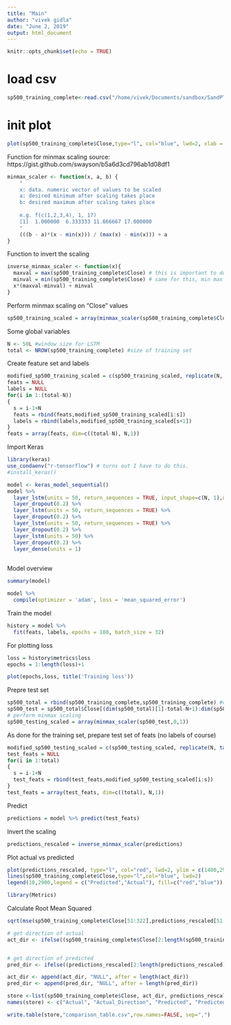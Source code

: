 ```yaml
---
title: "Main"
author: "vivek gidla"
date: "June 2, 2019"
output: html_document
---
```


```r
knitr::opts_chunk$set(echo = TRUE)
```

# load csv
```r
sp500_training_complete<-read.csv("/home/vivek/Documents/sandbox/SandPTrial/S-PTrial/GSPC.csv")
```

# init plot
```r
plot(sp500_training_complete$Close,type="l", col="blue", lwd=2, xlab = "Date", ylab = "Close", main = "SP500 Index Price")
```


Function for minmax scaling source: https://gist.github.com/swayson/b5a6d3cd796ab1d08df1
```r
minmax_scaler <- function(x, a, b) {
    "
    x: data. numeric vector of values to be scaled
    a: desired minimum after scaling takes place
    b: desired maximum after scaling takes place
    
    e.g. f(c(1,2,3,4), 1, 17)
    [1]  1.000000  6.333333 11.666667 17.000000
    "
    (((b - a)*(x - min(x))) / (max(x) - min(x))) + a
}
```


Function to invert the scaling
```r
inverse_minmax_scaler <- function(x){
  maxval = max(sp500_training_complete$Close) # this is important to do!
  minval = min(sp500_training_complete$Close) # same for this, min max should be of the OG dataset.
  x*(maxval-minval) + minval
}
```

Perform minmax scaling on "Close" values
```r
sp500_training_scaled = array(minmax_scaler(sp500_training_complete$Close,0,1))
```

Some global variables
```r
N <- 50L #window size for LSTM
total <- NROW(sp500_training_complete) #size of training set
```

Create feature set and labels 
```r
modified_sp500_training_scaled = c(sp500_training_scaled, replicate(N, tail(sp500_training_scaled, 1))) #duplicates last row
feats = NULL
labels = NULL
for(i in 1:(total-N))
{
  s = i-1+N
  feats = rbind(feats,modified_sp500_training_scaled[i:s])
  labels = rbind(labels,modified_sp500_training_scaled[s+1])
}
feats = array(feats, dim=c((total-N), N,1))
```

Import Keras
```r
library(keras)
use_condaenv("r-tensorflow") # turns out I have to do this.
#install_keras()
```

```r
model <- keras_model_sequential()
model %>%
  layer_lstm(units = 50, return_sequences = TRUE, input_shape=c(N, 1),unroll=FALSE) %>%
  layer_dropout(0.2) %>%
  layer_lstm(units = 50, return_sequences = TRUE) %>%
  layer_dropout(0.2) %>%
  layer_lstm(units = 50, return_sequences = TRUE) %>%
  layer_dropout(0.2) %>%
  layer_lstm(units = 50) %>%
  layer_dropout(0.2) %>%
  layer_dense(units = 1)
  
```

Model overview
```r
summary(model)
```


```r
model %>%
  compile(optimizer = 'adam', loss = 'mean_squared_error')
```

Train the model
```r
history = model %>%
  fit(feats, labels, epochs = 100, batch_size = 32)
```


For plotting loss
```r
loss = history$metrics$loss
epochs = 1:length(loss)+1
```

```r
plot(epochs,loss, title('Training loss'))
```



Prepre test set
```r
sp500_total = rbind(sp500_training_complete,sp500_training_complete) #concatenate(duplicate) datasets, one on top of other
sp500_test = sp500_total$Close[(dim(sp500_total)[1]-total-N+1):dim(sp500_total)[1]]
# perform minmax scaling
sp500_testing_scaled = array(minmax_scaler(sp500_test,0,1))
```
As done for the training set, prepare test set of feats (no labels of course)
```r
modified_sp500_testing_scaled = c(sp500_testing_scaled, replicate(N, tail(sp500_testing_scaled, 1)))
test_feats = NULL
for(i in 1:total)
{
  s = i-1+N
  test_feats = rbind(test_feats,modified_sp500_testing_scaled[i:s])
}
test_feats = array(test_feats, dim=c((total), N,1))
```

Predict
```r
predictions = model %>% predict(test_feats)
```
Invert the scaling 
```r
predictions_rescaled = inverse_minmax_scaler(predictions)
```


Plot actual vs predicted
```r
plot(predictions_rescaled, type="l", col="red", lwd=2, ylim = c(1400,2900), xlab = "Date", ylab = "Close", main = "SP500 Index Prediction")
lines(sp500_training_complete$Close,type="l",col="blue", lwd=2)
legend(10,2900,legend = c("Predicted","Actual"), fill=c("red","blue"))
```

```r
library(Metrics)
```

Calculate Root Mean Squared
```r
sqrt(mse(sp500_training_complete$Close[51:322],predictions_rescaled[51:322]))
```

```r
# get direction of actual
act_dir <- ifelse((sp500_training_complete$Close[2:length(sp500_training_complete$Close)] - sp500_training_complete$Close[1:(length(sp500_training_complete$Close)-1)])> 0, "UP", "DOWN")


# get direction of predicted
pred_dir <- ifelse((predictions_rescaled[2:length(predictions_rescaled)] - predictions_rescaled[1:(length(predictions_rescaled)-1)])>0,"UP", "DOWN")

act_dir <- append(act_dir, "NULL", after = length(act_dir))
pred_dir <- append(pred_dir, "NULL", after = length(pred_dir))
```



```r
store <-list(sp500_training_complete$Close, act_dir, predictions_rescaled, pred_dir, act_dir == pred_dir)
names(store) <- c("Actual", "Actual_Direction", "Predicted", "Predicted_direction", "Act_Dir Vs. Pred_Dir")
```

```r
write.table(store,"comparison_table.csv",row.names=FALSE, sep=",")
```
































